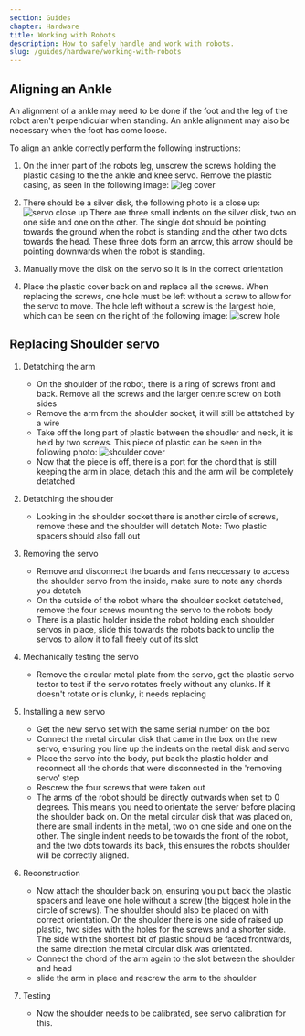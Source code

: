 ```yaml
---
section: Guides
chapter: Hardware
title: Working with Robots
description: How to safely handle and work with robots.
slug: /guides/hardware/working-with-robots
---
```


## Aligning an Ankle

An alignment of a ankle may need to be done if the foot and the leg of the robot aren't perpendicular when standing. 
An ankle alignment may also be necessary when the foot has come loose. 

To align an ankle correctly perform the following instructions:

1. On the inner part of the robots leg, unscrew the screws holding the plastic casing to the the ankle and knee servo. 
Remove the plastic casing, as seen in the following image:
![leg cover](./images/ankle_leg/leg_cover.jpg 'leg cover')

2. There should be a silver disk, the following photo is a close up:
![servo close up](./images/ankle_leg/servo_close.jpg 'servo close up')
There are three small indents on the silver disk, two on one side and one on the other. The single dot should be pointing towards the ground when the robot is standing and the other two dots towards the head.
These three dots form an arrow, this arrow should be pointing downwards when the robot is standing.

3. Manually move the disk on the servo so it is in the correct orientation 

4. Place the plastic cover back on and replace all the screws. When replacing the screws, one hole must be left without a screw to allow for the servo to move. The hole left without a screw is the largest hole, which can be seen on the right of the following image:
![screw hole](./images/angle_leg/screw_holes.jpg 'screw hole')

## Replacing Shoulder servo

1. Detatching the arm

    - On the shoulder of the robot, there is a ring of screws front and back. Remove all the screws and the larger centre screw on both sides
    - Remove the arm from the shoulder socket, it will still be attatched by a wire
    - Take off the long part of plastic between the shoudler and neck, it is held by two screws. This piece of plastic can be seen in the following photo:
    ![shoulder cover](./images/shoulder/shoulder.jpg 'shoulder cover')
    - Now that the piece is off, there is a port for the chord that is still keeping the arm in place, detach this and the arm will be completely detatched
2. Detatching the shoulder
    - Looking in the shoulder socket there is another circle of screws, remove these and the shoulder will detatch
    Note: Two plastic spacers should also fall out
3. Removing the servo
    - Remove and disconnect the boards and fans neccessary to access the shoulder servo from the inside, make sure to note any chords you detatch
    - On the outside of the robot where the shoulder socket detatched, remove the four screws mounting the servo to the robots body
    - There is a plastic holder inside the robot holding each shoulder servos in place, slide this towards the robots back to unclip the servos to allow it to fall freely out of its slot

4. Mechanically testing the servo
    - Remove the circular metal plate from the servo, get the plastic servo testor to test if the servo rotates freely without any clunks. If it doesn't rotate or is clunky, it needs replacing
5. Installing a new servo
    - Get the new servo set with the same serial number on the box
    - Connect the metal circular disk that came in the box on the new servo, ensuring you line up the indents on the metal disk and servo
    - Place the servo into the body, put back the plastic holder and reconnect all the chords that were disconnected in the 'removing servo' step
    - Rescrew the four screws that were taken out 
    - The arms of the robot should be directly outwards when set to 0 degrees. This means you need to orientate the server before placing the shoulder back on. 
    On the metal circular disk that was placed on, there are small indents in the metal, two on one side and one on the other.
    The single indent needs to be towards the front of the robot, and the two dots towards its back, this ensures the robots shoulder will be correctly aligned.

6. Reconstruction 
    - Now attach the shoulder back on, ensuring you put back the plastic spacers and leave one hole without a screw (the biggest hole in the circle of screws). The shoulder should also be placed on
    with correct orientation. On the shoulder there is one side of raised up plastic, two sides with the holes for the screws and a shorter side. The side with the shortest bit of plastic should be faced frontwards,
    the same direction the metal circular disk was orientated.
    - Connect the chord of the arm again to the slot between the shoulder and head
    - slide the arm in place and rescrew the arm to the shoulder

7. Testing 
    - Now the shoulder needs to be calibrated, see servo calibration for this. 

